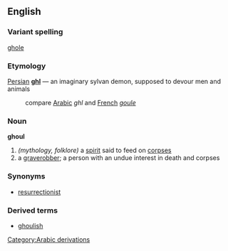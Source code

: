 ==English==
===Variant spelling===
[[ghole]]

===Etymology===
[[Farsi|Persian]] '''[[ghl]]''' &mdash; an imaginary sylvan demon, supposed to devour men and animals
: compare [[Arabic]] ''ghl'' and [[French]] ''[[goule]]''

===Noun===
'''ghoul'''
# ''(mythology, folklore)'' a [[spirit]] said to feed on [[corpse]]s
# a [[graverobber]]; a person with an undue interest in death and corpses

===Synonyms===
*[[resurrectionist]]

===Derived terms===
*[[ghoulish]]

[[Category:Arabic derivations]]